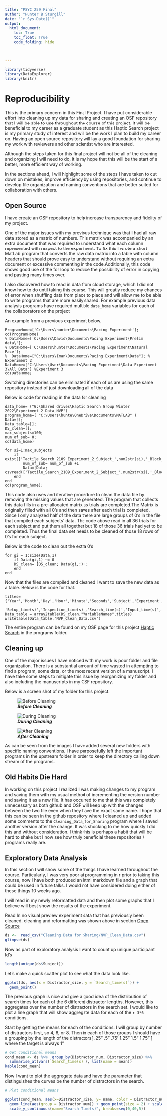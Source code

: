 ```yaml
---
title: "PSYC 259 Final"
author: "Hunter B Sturgill"
date: "`r Sys.Date()`"
output: 
  html_document:
    toc: True
    toc_float: True
    code_folding: hide
    
    

---
```


```r
library(tidyverse)
library(DataExplorer)
library(knitr)
```
# Reproducibility 
This is the primary concern in this Final Project. I have put considerable effort into
cleaning up my data for sharing and creating an OSF repository that I will be able to use
throughout the course of this project. 
It will be beneficial to my career as a graduate student as this Haptic Search project
is my primary study of interest and will be the work I plan to build my career on. 
Having an open source repository will lay a good foundation for sharing my work with reviewers and other scientist who are interested. 

Although the steps taken for this final project will not be all of the cleaning and 
organizing I will need to do, it is my hope that this will be the start of a better, more efficient way of working.

In the sections ahead, I will highlight some of the steps I have taken to cut down on mistakes,
improve efficiency by using repositories, and continue to develop file organization and naming conventions that are better suited for collaboration with others. 

##  Open Source 
I have create an OSF repository to help increase transparency and fidelity of 
my project. 

One of the major issues with my previous technique was that I had all raw data 
stored as a matrix of numbers. This matrix was accompanied by an extra document 
that was required to understand what each column represented with respect to the
experiment. To fix this I wrote a short MatLab program that converts the raw data matrix
into a table with column headers that should prove easy to understand without 
requiring an extra document or excessive commenting in the code.Additionally, this 
code shows good use of the for loop to reduce the possibility of error in copying and 
pasting many times over. 

I also discovered how to read in data from cloud storage, which I did not know how
to do until taking this course. This will greatly reduce my chances of error when shuffling 
data from place to place and will allow me to be able to write programs that are more easily shared. 
For example previous data analysis programs have required multiple `data_home` variables for each of the collaborators on the project 

An example from a previous experiment below. 
```
ProgramHome=['C:\Users\hunter\Documents\Pacing Experiment'];
cd(ProgramHome)
% DataHome=['C:\Users\David\Documents\Pacing Experiment\Prelim data\'];
% DataHome=['C:\Users\hunter\Documents\Pacing Experiment\Natural Pace'];
%  DataHome=["C:\Users\Iman\Documents\Pacing Experiment\Data"]; % Experiment 2
DataHome=["C:\Users\User\Documents\Pacing Experiment\Data Experiment 3\All_Data"] %Experiment 3
cd(DataHome)
```
Switching directories can be eliminated if each of us are using the same repository instead of just downloading all of the data 


Below is code for reading in the data for cleaning

```
data_home= ("G:\Shared drives\Haptic Search Group Winter 2022\Experiment 2 Data_NVP")
program_home=( "C:\Users\hunte\OneDrive\Documents\MATLAB" )
Data=[];
Data_table=[];
DS_clean=[];
max_subjects=100;
num_of_sub= 0;
cd(data_home)

for si=1:max_subjects
    if exist(['Tactile_Search_2109_Experiment_2_Subject_',num2str(si),'_Block_2.csv'])
        num_of_sub= num_of_sub +1
        Data=[Data; csvread(['Tactile_Search_2109_Experiment_2_Subject_',num2str(si),'_Block_2.csv'])];
    end
end
cd(program_home);

```

This code also uses and iterative procedure to clean the data file by removing the missing
values that are generated. The program that collects this data fills in a pre-allocated matrix
as trials are completed.The Matrix is originally filled with all 0's and then saves after each trial is completed. Since I only analyzed half of the data there are large groups of 0's in the file that compiled each subjects' data. The code above read in all 36 trials for each subject and put them all together but 18 of those 36 trials had yet to be completed. Thus the final data set needs to be cleaned of those 18 rows of 0's for each subject. 

Below is the code to clean out the extra 0's

```
for gi = 1:size(Data,1)
    if Data(gi,1) ~= 0 
    DS_clean= [DS_clean; Data(gi,:)];
    end
end
```
Now that the files are compiled and cleaned I want to save the new data as a table. 
Below is the code for that. 

```
titles= {'Year','Month','Day','Hour','Minute','Seconds','Subject','Experiment','Trial','Distractor_num','Distractor_size',...
    'Setup_time(s)','Inspection_time(s)','Search_time(s)','Input_time(s)','Accuracy'}
Data_table = array2table(DS_clean,"VariableNames",titles)
writetable(Data_table,'NVP_Clean_Data.csv')

```
The entire program can be found on my OSF page for this project [Haptic Search](https://osf.io/t23g4/?view_only=8540c0350e67422a9d49afd39c901c63)
in the programs folder. 


##  Cleaning up

One of the major issues I have noticed with my work is poor folder and file organization. 
There is a substantial amount of time wasted in attempting to find a program, some data, or 
the most recent version of a manuscript. I have take some steps to mitigate this issue 
by reorganizing my folder and also including the manuscripts in my OSF repository. 

Below is a screen shot of my folder for this project.

![***Before Cleaning***](Images\Haptic_Search_Folder_before.jpg)



![***During Cleaning*** ](Images\Haptic_Search_Folder_During.jpg)

 

![***After Cleaning***](Images\Haptic_Search_Folder_after.jpg)

As can be seen from the images I have added several new folders with specific 
naming conventions. I have purposefully left the important programs in the upstream 
folder in order to keep the directory calling down stream of the programs. 


##  Old Habits Die Hard 

In working on this project I realized I was making changes to my program and saving them with my usual method of incrementing the version number and saving it as a new file. It has occurred to me that this was completely unnecessary as both github and OSF will keep up with the changes between the two file even when they have the exact same name. 
I hope that this can be seen in the github repository where I cleaned up and added some comments to the `Cleaning_Data_for_Sharing` program where I saved another version after the change. It was shocking to me how quickly I did this and without consideration.
I think this is perhaps a habit that will be hard to shake but I now see how truly beneficial these repositories / programs really are. 


##  Exploratory Data Analysis 

In this section I will show some of the things I have learned throughout the course.
Particularly, I was very poor at programming in r prior to taking this course, now I have both produced an html markdown file and a graph that could be used in future talks. I would not have considered doing either of these things 10 weeks ago. 


I will read in my newly reformatted data and then plot some graphs that I believe will 
best show the results of the experiment. 



Read In no visual preview experiment data that has previously been cleaned. 
cleaning and reformatting was shown above in section [Open Source](#open-source)


```r
ds <-  read_csv("Cleaning Data for Sharing/NVP_Clean_Data.csv")
glimpse(ds)
```

Now as part of exploratory analysis I want to count up unique participant Id's 

```r
length(unique(ds$Subject))

```


Let's make a quick scatter plot to see what the data look like. 

```r
ggplot(ds, aes(x = Distractor_size, y = `Search_time(s)`)) + 
  geom_point()

```

The previous graph is nice and give a good idea of the distribution of search times for each of the 6 different distractor lengths. However, this aggregates over the number of distractors in the search set. I would like to plot a line graph that will show aggregate data for each of the `r 3*6` conditions.  


Start by getting the means for each of the conditions. I will group by number of distractors first, so 4, 6, or 8. Then in each of those groups I should have a grouping by the length of the distractors[ .25" .5" .75' 1.25" 1.5" 1.75" ] where the target is always 1"

```r
# Get conditional means 
cond_mean <- ds %>%  group_by(Distractor_num, Distractor_size) %>% 
  summarise_at(vars(`Search_time(s)`), list(name = mean))
kable(cond_mean) 
```

Now I want to plot the aggregate data and have the parameter that distinguishes the curves be the number of distractors in the search. 

```r
# Plot conditional means

ggplot(cond_mean, aes(x=Distractor_size, y= name, color = Distractor_num))+
  geom_line(aes(group = Distractor_num)) + geom_point(size = 2) + scale_x_continuous(name="Distractor Size(inches)", breaks=seq(0,2,.25)) +
  scale_y_continuous(name="Search Time(s)", breaks=seq(0,40,5))
  

```

